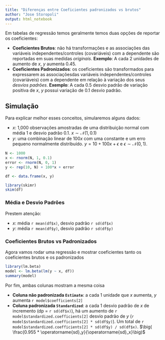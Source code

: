 ```yaml
---
title: "Diferenças entre Coeficientes padronizados vs brutos"
author: "Jose Storopoli"
output: html_notebook
---
```


Em tabelas de regressão temos geralmente temos duas opções de reportar os coeficientes:

* **Coeficientes Brutos**: não há transformações e as associações das variáveis independentes/controles (covariáveis) com a dependente são reportadas em suas medidas *originais*. **Exemplo**: A cada 2 unidades de aumento de $x$, $y$ aumenta 0.45.
* **Coeficientes Padronizados**: os coeficientes são transformados para expressarem as associaçõesdas variáveis independentes/controles (covariáveis) com a dependente em relação à variação dos seus *desvios padrões*. **Exemplo**: A cada 0.5 desvio padrão de variação positiva de $x$, $y$ possui variação de 0.1 desvio padrão.

## Simulação

Para explicar melhor esses conceitos, simularemos alguns dados:

* $x$: 1,000 observações amostradas de uma distribuição normal com média 1 e desvio padrão 0.1. $x \sim \mathcal{N} (1, 0.1)$
* $y$: uma combinação linear de $100x$ com uma constante e um erro pequeno normalmente distribuído. $y = 10 + 100x + \epsilon$ e $\epsilon \sim \mathcal{N} (0, 1)$.


```r
N <- 1000
x <- rnorm(N, 1, 0.1)
error <- rnorm(N, 0, 1)
y <- rep(10, N) + 100*x + error

df <- data.frame(x, y)
```


```r
library(skimr)
skim(df)
```


### Média e Desvio Padrões

Prestem atenção:

* $x$: média `r mean(df$x)`, desvio padrão `r sd(df$x)`
* $y$: média `r mean(df$y)`, desvio padrão `r sd(df$y)`

### Coeficientes Brutos vs Padronizados

Agora vamos rodar uma regressão e mostrar coeficientes tanto os coeficientes brutos e os padronizados

```r
library(lm.beta)
model <- lm.beta(lm(y ~ x, df))
summary(model)
```

Por fim, ambas colunas mostram a mesma coisa

* **Coluna não padronizada `Estimate`**: a cada 1 unidade que $x$ aumenta, $y$ aumenta `r model$coefficients[2]`
* **Coluna padronizada `Standardized`**: a cada 1 desvio padrão de $x$ de incremento (dp = `r sd(df$x)`), há um aumento de `r model$standardized.coefficients[2]` desvio padrão de $y$ (`r model$standardized.coefficients[2] * sd(df$y)`). Um total de `r model$standardized.coefficients[2] * sd(df$y) / sd(df$x)`.
$\big( \frac{0.955 * \operatorname{sd}_y}{\operatorname{sd}_x}\big)$
